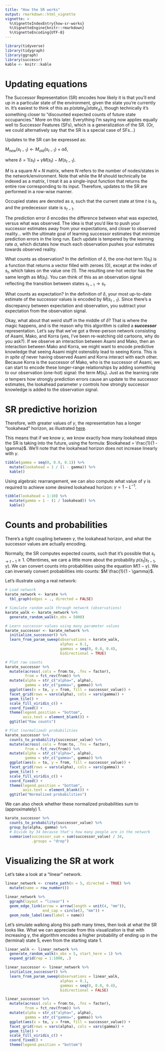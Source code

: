 ```yaml
---
title: "How the SR works"
output: rmarkdown::html_vignette
vignette: >
  %\VignetteIndexEntry{how-sr-works}
  %\VignetteEngine{knitr::rmarkdown}
  %\VignetteEncoding{UTF-8}
---
```


```r
library(tidyverse)
library(tidygraph)
library(ggraph)
library(successr)
kable <- knitr::kable
```

# Updating equations

The Successor Representation (SR) encodes how likely it is that you'll end up in a particular state of the environment, given the state you're currently in. It's easiest to think of this as $p(state_B | state_A)$, though technically it's something closer to "discounted expected counts of future state occupancies." More on this later. Everything I'm saying now applies equally well to Successor Features (SFs), which is a generalization of the SR. (Or, we could alternatively say that the SR is a special case of SFs...)

Updates to the SR can be expressed as:

$M_{new}(s_{t-1}) \leftarrow M_{old}(s_{t-1}) + \alpha \delta$,

where $\delta = 1(s_t) + \gamma M(s_t) - M(s_{t-1})$.

$M$ is a square $N \times N$ matrix, where $N$ refers to the number of nodes/states in the network/environment. Note that while the $M$ should technically be indexed as a matrix, I treat it as a single-input function that returns the entire row corresponding to its input. Therefore, updates to the SR are performed in a row-wise manner.

Occupied states are denoted as $s$, such that the current state at time $t$ is $s_t$, and the predecessor state is $s_{t-1}$.

The prediction error $\delta$ encodes the difference between what was expected, versus what was observed. The idea is that you'd like to push your successor estimates away from your expectations, and closer to observed reality... with the ultimate goal of learning successor estimates that minimize prediction errors in the long run. Each update is tempered by the learning rate $\alpha$, which dictates how much each observation pushes your estimates towards observed reality.

What counts as observation? In the definition of $\delta$, the one-hot term $1(s_t)$ is a function that returns a vector filled with zeroes (0), except at the index of $s_t$, which takes on the value one (1). The resulting one-hot vector has the same length as $M(s_t)$. You can think of this as an observation signal reflecting the transition between states $s_{t-1} \rightarrow s_t$.

What counts as expectation? In the definition of $\delta$, your most up-to-date estimate of the successor values is encoded by $M(s_{t-1})$. Since there's a discrepancy between expectation and observation, you subtract your expectation from the observation signal.

Okay, what about that weird stuff in the middle of $\delta$? That is where the magic happens, and is the reason why this algorithm is called a ***successor*** representation. Let's say that we've got a three-person network consisting of Asami, Mako, and Korra (yes, I've been re-watching old cartoons, why do you ask?). If we observe an interaction between Asami and Mako, then an interaction between Mako and Korra, we might want to encode predictive knowledge that seeing Asami might ostensibly lead to seeing Korra. This is *in spite of* never having observed Asami and Korra interact with each other. Because Korra is the successor of Mako, who is the successor of Asami, we can start to encode these longer-range relationships by adding something to our observation (one-hot) signal: the term $M(s_t)$. Just as the learning rate $\alpha$ tempers how strongly prediction errors cause an update to the successor estimates, the lookahead parameter $\gamma$ controls how strongly successor knowledge is added to the observation signal.

# SR predictive horizion

Therefore, with greater values of $\gamma$, the representation has a longer "lookahead" horizon, as illustrated [here](https://bair.berkeley.edu/blog/2021/01/05/successor/).

This means that if we know $\gamma$, we know exactly how many lookahead steps the SR is taking into the future, using the formula: $lookahead = \frac{1}{1 - \gamma}$. We'll note that the lookahead horizon does not increase linearly with $\gamma$.

```r
tibble(gamma = seq(0, 0.9, 0.1)) %>%
  mutate(lookahead = 1 / (1 - gamma)) %>%
  kable()
```

Using algebraic rearrangement, we can also compute what value of $\gamma$ is required to achieve some desired lookahead horizon: $\gamma = 1 - L^{-1}$.

```r
tibble(lookahead = 1:10) %>%
  mutate(gamma = 1 - (1 / lookahead)) %>%
  kable()
```

# Counts and probabilities

There's a tight coupling between $\gamma$, the lookahead horizon, and what the successor values are actually encoding.

Normally, the SR computes expected counts, such that it's possible that $s_{t \rightarrow t-1} \ge 1$. Oftentimes, we care a little more about the probability $p(s_t | s_{t-1}, \gamma)$. We can convert counts into probabilities using the equation $M (1 - \gamma)$. We can inversely convert probabilities into counts: $M \frac{1}{1 - \gamma}$.

Let's illustrate using a real network:

```r
# Load network
karate_network <- karate %>%
  tbl_graph(edges = ., directed = FALSE)

# Simulate random walk through network (observations)
karate_walk <- karate_network %>%
  generate_random_walk(n_obs = 5000)

# Learn successor values using many parameter values
karate_successor <- karate_network %>%
  initialize_successor() %>%
  learn_from_param_sweep(observations = karate_walk,
                         alphas = 0.1,
                         gammas = seq(0, 0.8, 0.4),
                         bidirectional = TRUE)

# Plot raw counts
karate_successor %>%
  mutate(across(.cols = from:to, .fns = factor),
         from = fct_rev(from)) %>%
  mutate(alpha = str_c("alpha=", alpha),
         gamma = str_c("gamma=", gamma)) %>%
  ggplot(aes(x = to, y = from, fill = successor_value)) +
  facet_grid(rows = vars(alpha), cols = vars(gamma)) +
  geom_tile() +
  scale_fill_viridis_c() +
  coord_fixed() +
  theme(legend.position = "bottom",
        axis.text = element_blank()) +
  ggtitle("Raw counts")

# Plot (normalized) probabilities
karate_successor %>%
  counts_to_probability(successor_value) %>%
  mutate(across(.cols = from:to, .fns = factor),
         from = fct_rev(from)) %>%
  mutate(alpha = str_c("alpha=", alpha),
         gamma = str_c("gamma=", gamma)) %>%
  ggplot(aes(x = to, y = from, fill = successor_value)) +
  facet_grid(rows = vars(alpha), cols = vars(gamma)) +
  geom_tile() +
  scale_fill_viridis_c() +
  coord_fixed() +
  theme(legend.position = "bottom",
        axis.text = element_blank()) +
  ggtitle("Normalized probabilities")
```

We can also check whether these normalized probabilities sum to (approximately) 1.

```r
karate_successor %>%
  counts_to_probability(successor_value) %>%
  group_by(alpha, gamma) %>%
  # Divide by 34 because that's how many people are in the network
  summarise(successor_sum = sum(successor_value) / 34,
            .groups = "drop")
```

# Visualizing the SR at work

Let's take a look at a "linear" network.

```r
linear_network <- create_path(n = 5, directed = TRUE) %>%
  mutate(name = row_number())

linear_network %>%
  ggraph(layout = "linear") +
  geom_edge_link(arrow = arrow(length = unit(4, "mm")), 
                 end_cap = circle(3, "mm")) + 
  geom_node_label(aes(label = name))
```

Let's simulate walking along this path many times, then look at what the SR looks like. What we can appreciate from this visualization is that with increasing $\gamma$, the algorithm encodes a higher probability of ending up in the (terminal) state 5, even from the starting state 1.

```r
linear_walk <- linear_network %>%
  generate_random_walk(n_obs = 5, start_here = 1) %>%
  expand_grid(rep = 1:1000, .)

linear_successor <- linear_network %>%
  initialize_successor() %>%
  learn_from_param_sweep(observations = linear_walk,
                         alphas = 0.1,
                         gammas = seq(0, 0.8, 0.4),
                         bidirectional = FALSE)

linear_successor %>%
  mutate(across(.cols = from:to, .fns = factor),
         from = fct_rev(from)) %>%
  mutate(alpha = str_c("alpha=", alpha),
         gamma = str_c("gamma=", gamma)) %>%
  ggplot(aes(x = to, y = from, fill = successor_value)) +
  facet_grid(rows = vars(alpha), cols = vars(gamma)) +
  geom_tile() +
  scale_fill_viridis_c() +
  coord_fixed() +
  theme(legend.position = "bottom")
```

